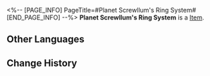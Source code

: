 <%-- [PAGE_INFO]
PageTitle=#Planet Screwllum's Ring System#
[END_PAGE_INFO] --%>
{{Item Infobox
|id          = 33056
|image       = Item Planet Screwllum's Ring System.png
|type        = 
|invCategory = Relics
|rarity      = 2
|effect      = 
|description = The planetary ring supports all of Planet Screwllum. Just how many are aware that the dense porous rectangular array reflects the truth about the planetary system?
|source1     = [[Simulated Universe]]: World 5 - Immersion Device Redemption
}}
'''Planet Screwllum's Ring System''' is a [[Item]].

==Other Languages==
{{Other Languages
|en   = Planet Screwllum's Ring System
|zhs  = 螺丝星的环星孔带
|zht  = 螺絲星的環星孔帶
|ja   = スクリュー星の穿孔惑星リング
|ko   = 스크루룸별의 행성 고리
|es   = Anillos del planeta Tornillia
|fr   = Système d'anneau de la planète Screwllum
|ru   = Кольцевая система Скрюллума
|th   = Planet Screwllum's Ring System
|vi   = Vành Đai Của Hành Tinh Screwllum
|de   = Ringsystem des Planeten Screwllum
|id   = Planet Screwllum's Ring System
|pt   = Sistema de Anéis do Planeta Screwllum
}}

==Change History==
{{Change History|1.0}}